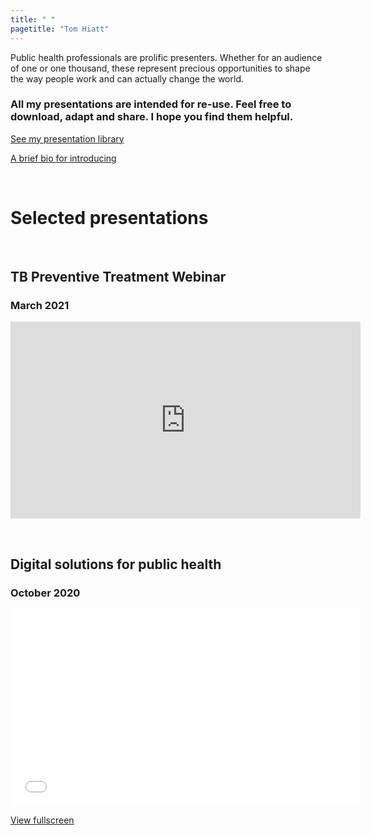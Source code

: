 ```yaml
---
title: " "
pagetitle: "Tom Hiatt"
---
```


<link rel="stylesheet" href="styles.css" type="text/css">
<link rel="stylesheet" href="academicicons/css/academicons.min.css"/>

Public health professionals are prolific presenters. Whether for an audience of one or one thousand, these represent precious opportunities to shape the way people work and can actually change the world. 


### All my presentations are intended for re-use. Feel free to download, adapt and share. I hope you find them helpful.


[See my presentation library](https://worldhealthorg-my.sharepoint.com/:f:/g/personal/hiattt_who_int/ErIgxmhw515GiNnWOkFTyp8BtHwbnOMHtKpJKkh7tz9NuA?e=4X6Phg)

[A brief bio for introducing](brief_intro.html)

<br>

# Selected presentations  
<br>

## TB Preventive Treatment Webinar
### March 2021

<iframe width="560" height="315" src="https://www.youtube.com/embed/1CSfJgC6U-Y" title="YouTube video player" frameborder="0" allow="accelerometer; autoplay; clipboard-write; encrypted-media; gyroscope; picture-in-picture" allowfullscreen></iframe>  

<br>

## Digital solutions for public health
### October 2020

<iframe width="560" height="315" src="files/digiconpres2.html" title="This presentation" frameborder="0" allow="accelerometer; autoplay; clipboard-write; encrypted-media; gyroscope; picture-in-picture" allowfullscreen></iframe> 

[View fullscreen](files/digiconpres2.html)

